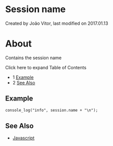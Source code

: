 
# Session name 

 Created by  João Vitor, last modified on 2017.01.13

# About

Contains the session name

Click here to expand Table of Contents

* 1 [Example](#example)
* 2 [See Also](#see-also)

## Example

```xml
console_log("info", session.name + "\n");
```

## See Also

* [Javascript](https://wiki.freeswitch.org/wiki/Javascript)


